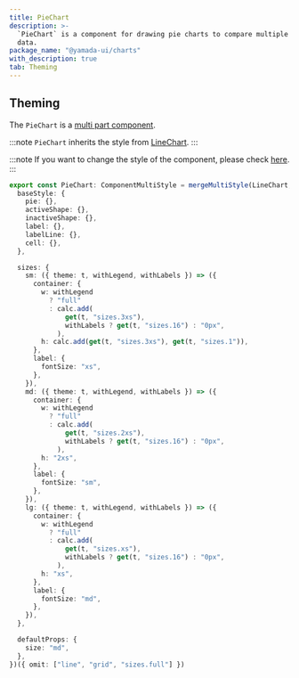 ```yaml
---
title: PieChart
description: >-
  `PieChart` is a component for drawing pie charts to compare multiple sets of
  data.
package_name: "@yamada-ui/charts"
with_description: true
tab: Theming
---
```


## Theming

The `PieChart` is a [multi part component](/styled-system/theming/component-styles#multi-part-components).

:::note
`PieChart` inherits the style from [LineChart](/components/feedback/line-chart).
:::

:::note
If you want to change the style of the component, please check [here](/styled-system/theming/customize-theme#changing-the-style-of-components).
:::

```ts
export const PieChart: ComponentMultiStyle = mergeMultiStyle(LineChart, {
  baseStyle: {
    pie: {},
    activeShape: {},
    inactiveShape: {},
    label: {},
    labelLine: {},
    cell: {},
  },

  sizes: {
    sm: ({ theme: t, withLegend, withLabels }) => ({
      container: {
        w: withLegend
          ? "full"
          : calc.add(
              get(t, "sizes.3xs"),
              withLabels ? get(t, "sizes.16") : "0px",
            ),
        h: calc.add(get(t, "sizes.3xs"), get(t, "sizes.1")),
      },
      label: {
        fontSize: "xs",
      },
    }),
    md: ({ theme: t, withLegend, withLabels }) => ({
      container: {
        w: withLegend
          ? "full"
          : calc.add(
              get(t, "sizes.2xs"),
              withLabels ? get(t, "sizes.16") : "0px",
            ),
        h: "2xs",
      },
      label: {
        fontSize: "sm",
      },
    }),
    lg: ({ theme: t, withLegend, withLabels }) => ({
      container: {
        w: withLegend
          ? "full"
          : calc.add(
              get(t, "sizes.xs"),
              withLabels ? get(t, "sizes.16") : "0px",
            ),
        h: "xs",
      },
      label: {
        fontSize: "md",
      },
    }),
  },

  defaultProps: {
    size: "md",
  },
})({ omit: ["line", "grid", "sizes.full"] })
```
